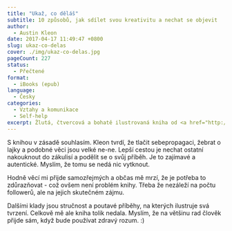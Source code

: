 ```yaml
---
title: "Ukaž, co děláš"
subtitle: 10 způsobů, jak sdílet svou kreativitu a nechat se objevit
author:
  - Austin Kleon
date: 2017-04-17 11:49:47 +0800
slug: ukaz-co-delas
cover: ./img/ukaz-co-delas.jpg
pageCount: 227
status:
  - Přečtené
format:
  - iBooks (epub)
language:
  - Česky
categories:
  - Vztahy a komunikace
  - Self-help
excerpt: Žlutá, čtvercová a bohatě ilustrovaná kniha od <a href="http://www.melvil.cz/" target="_blank">Melvila</a> nabádá, abychom se nestyděli ukázat nejen plody své práce, ale především způsob, jak se k nim dostaneme. Díky tomu budeme víc vidět, slyšet a dokonce si tak uděláme i větší pořádek v hlavě.
---
```


S knihou v zásadě souhlasím. Kleon tvrdí, že tlačit sebepropagaci, žebrat o lajky a podobné věci jsou velké ne-ne. Lepší cestou je nechat ostatní nakouknout do zákulisí a podělit se o svůj příběh. Je to zajímavé a autentické. Myslím, že tomu se nedá nic vytknout.

Hodně věcí mi přijde samozřejmých a občas mě mrzí, že je potřeba to zdůrazňovat - což ovšem není problém knihy. Třeba že nezáleží na počtu followerů, ale na jejich skutečném zájmu.

Dalšími klady jsou stručnost a poutavé příběhy, na kterých ilustruje svá tvrzení. Celkově mě ale kniha tolik nedala. Myslím, že na většinu rad člověk přijde sám, když bude používat zdravý rozum. :)
